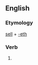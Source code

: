 ==English==

===Etymology===
[[sell]] + [[-eth]]

===Verb===
{{en-verb form}}

# {{archaic third-person singular of|sell}}